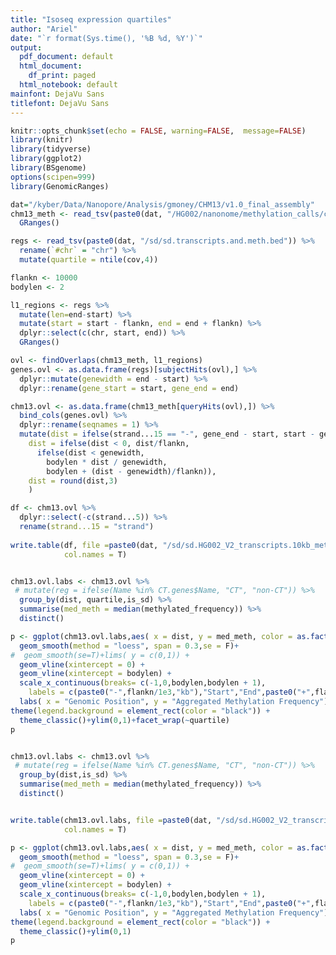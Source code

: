 ```yaml
---
title: "Isoseq expression quartiles"
author: "Ariel"
date: "`r format(Sys.time(), '%B %d, %Y')`"
output:
  pdf_document: default
  html_document:
    df_print: paged
  html_notebook: default
mainfont: DejaVu Sans
titlefont: DejaVu Sans
---
```


```r
knitr::opts_chunk$set(echo = FALSE, warning=FALSE,  message=FALSE)
library(knitr)
library(tidyverse)
library(ggplot2)
library(BSgenome)
options(scipen=999)
library(GenomicRanges)
```

```r
dat="/kyber/Data/Nanopore/Analysis/gmoney/CHM13/v1.0_final_assembly"
chm13_meth <- read_tsv(paste0(dat, "/HG002/nanonome/methylation_calls/chm13_whole_genome/pooled/HG002_nanonome_CpGmethylationFrequency.tsv")) %>%
  GRanges()

regs <- read_tsv(paste0(dat, "/sd/sd.transcripts.and.meth.bed")) %>%
  rename(`#chr` = "chr") %>%
  mutate(quartile = ntile(cov,4)) 
```

```r


flankn <- 10000
bodylen <- 2

l1_regions <- regs %>%
  mutate(len=end-start) %>%
  mutate(start = start - flankn, end = end + flankn) %>%
  dplyr::select(c(chr, start, end)) %>%
  GRanges()

ovl <- findOverlaps(chm13_meth, l1_regions)
genes.ovl <- as.data.frame(regs)[subjectHits(ovl),] %>%
  dplyr::mutate(genewidth = end - start) %>%
  dplyr::rename(gene_start = start, gene_end = end) 

chm13.ovl <- as.data.frame(chm13_meth[queryHits(ovl),]) %>%
  bind_cols(genes.ovl) %>%
  dplyr::rename(seqnames = 1) %>%
  mutate(dist = ifelse(strand...15 == "-", gene_end - start, start - gene_start),
    dist = ifelse(dist < 0, dist/flankn,
      ifelse(dist < genewidth,
        bodylen * dist / genewidth,
        bodylen + (dist - genewidth)/flankn)), 
    dist = round(dist,3)
    )

df <- chm13.ovl %>%
  dplyr::select(-c(strand...5)) %>%
  rename(strand...15 = "strand")
  
write.table(df, file =paste0(dat, "/sd/sd.HG002_V2_transcripts.10kb_methAG.bed"),  quote = F, sep = "\t",row.names = F,
            col.names = T)


chm13.ovl.labs <- chm13.ovl %>%
 # mutate(reg = ifelse(Name %in% CT.genes$Name, "CT", "non-CT")) %>%
  group_by(dist, quartile,is_sd) %>%
  summarise(med_meth = median(methylated_frequency)) %>%
  distinct()

p <- ggplot(chm13.ovl.labs,aes( x = dist, y = med_meth, color = as.factor(is_sd)))+
  geom_smooth(method = "loess", span = 0.3,se = F)+
#  geom_smooth(se=T)+lims( y = c(0,1)) +
  geom_vline(xintercept = 0) +
  geom_vline(xintercept = bodylen) +
  scale_x_continuous(breaks= c(-1,0,bodylen,bodylen + 1),
    labels = c(paste0("-",flankn/1e3,"kb"),"Start","End",paste0("+",flankn/1e3,"kb"))) +
  labs( x = "Genomic Position", y = "Aggregated Methylation Frequency") +
theme(legend.background = element_rect(color = "black")) +
  theme_classic()+ylim(0,1)+facet_wrap(~quartile)
p


chm13.ovl.labs <- chm13.ovl %>%
 # mutate(reg = ifelse(Name %in% CT.genes$Name, "CT", "non-CT")) %>%
  group_by(dist,is_sd) %>%
  summarise(med_meth = median(methylated_frequency)) %>%
  distinct()


write.table(chm13.ovl.labs, file =paste0(dat, "/sd/sd.HG002_V2_transcripts.10kb_methAGForPlot.bed"),  quote = F, sep = "\t",row.names = F,
            col.names = T)

p <- ggplot(chm13.ovl.labs,aes( x = dist, y = med_meth, color = as.factor(is_sd)))+
  geom_smooth(method = "loess", span = 0.3,se = F)+
#  geom_smooth(se=T)+lims( y = c(0,1)) +
  geom_vline(xintercept = 0) +
  geom_vline(xintercept = bodylen) +
  scale_x_continuous(breaks= c(-1,0,bodylen,bodylen + 1),
    labels = c(paste0("-",flankn/1e3,"kb"),"Start","End",paste0("+",flankn/1e3,"kb"))) +
  labs( x = "Genomic Position", y = "Aggregated Methylation Frequency") +
theme(legend.background = element_rect(color = "black")) +
  theme_classic()+ylim(0,1)
p


```










